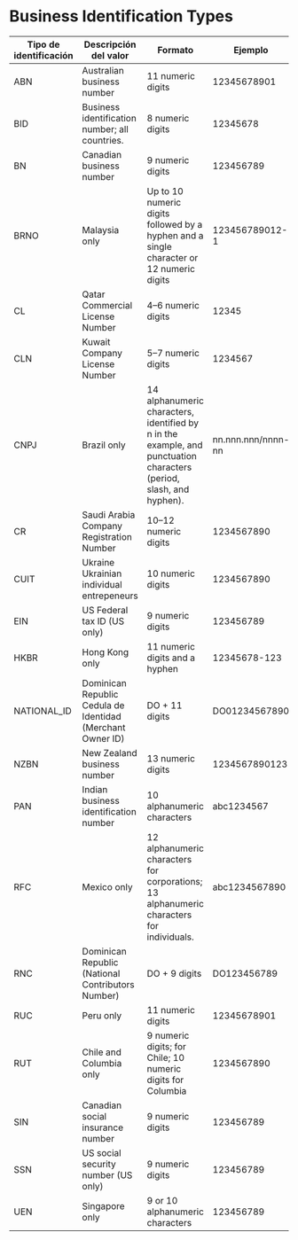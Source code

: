 # Business Identification Types

Tipo de identificación       | Descripción del valor                                      | Formato                                                                                                             | Ejemplo
-----------------------------|------------------------------------------------------------|---------------------------------------------------------------------------------------------------------------------|--------------------|
ABN                          | Australian business number                                 | 11 numeric digits                                                                                                   | 12345678901
BID                          | Business identification number; all countries.             | 8 numeric digits                                                                                                    | 12345678
BN                           | Canadian business number                                   | 9 numeric digits                                                                                                    | 123456789
BRNO                         | Malaysia only                                              | Up to 10 numeric digits followed by a hyphen and a single character or 12 numeric digits                            | 123456789012-1
CL                           | Qatar Commercial License Number                            | 4–6 numeric digits                                                                                                  | 12345
CLN                          | Kuwait Company License Number                              | 5–7 numeric digits                                                                                                  | 1234567
CNPJ                         | Brazil only                                                | 14 alphanumeric characters, identified by n in the example, and punctuation characters (period, slash, and hyphen). | nn.nnn.nnn/nnnn-nn
CR                           | Saudi Arabia Company Registration Number                   | 10–12 numeric digits                                                                                                | 1234567890
CUIT                         | Ukraine Ukrainian individual entrepeneurs                  | 10 numeric digits                                                                                                   | 1234567890
EIN                          | US Federal tax ID (US only)                                | 9 numeric digits                                                                                                    | 123456789
HKBR                         | Hong Kong only                                             | 11 numeric digits and a hyphen                                                                                      | 12345678-123
NATIONAL_ID                  | Dominican Republic Cedula de Identidad (Merchant Owner ID) | DO + 11 digits                                                                                                      | DO01234567890
NZBN                         | New Zealand business number                                | 13 numeric digits                                                                                                   | 1234567890123
PAN                          | Indian business identification number                      | 10 alphanumeric characters                                                                                          | abc1234567
RFC                          | Mexico only                                                | 12 alphanumeric characters for corporations; 13 alphanumeric characters for individuals.                            | abc1234567890
RNC                          | Dominican Republic (National Contributors Number)          | DO + 9 digits                                                                                                       | DO123456789
RUC                          | Peru only                                                  | 11 numeric digits                                                                                                   | 12345678901
RUT                          | Chile and Columbia only                                    | 9 numeric digits; for Chile; 10 numeric digits for Columbia                                                         | 1234567890
SIN                          | Canadian social insurance number                           | 9 numeric digits                                                                                                    | 123456789
SSN                          | US social security number (US only)                        | 9 numeric digits                                                                                                    | 123456789
UEN                          | Singapore only                                             | 9 or 10 alphanumeric characters                                                                                     | 123456789
